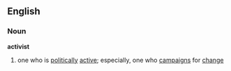 ==English==
===Noun===
'''activist'''
#one who is [[politically]] [[active]]; especially, one who [[campaigns]] for [[change]]